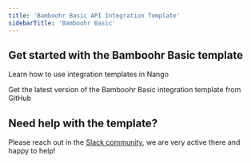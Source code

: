```yaml
---
title: 'Bamboohr Basic API Integration Template'
sidebarTitle: 'Bamboohr Basic'
---
```


## Get started with the Bamboohr Basic template

<Card title="How to use integration templates"
      href="/understand/concepts/templates"
      icon="book-open">
    Learn how to use integration templates in Nango
</Card>

<Card title="Get the Bamboohr Basic template"
      href="https://github.com/NangoHQ/nango/tree/master/integration-templates/bamboohr-basic"
      icon="github">
    Get the latest version of the Bamboohr Basic integration template from GitHub
</Card>

## Need help with the template?
Please reach out in the [Slack community](https://nango.dev/slack), we are very active there and happy to help!